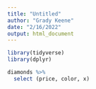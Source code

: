 ```yaml
---
title: "Untitled"
author: "Grady Keene"
date: "2/16/2022"
output: html_document
---
```



```r
library(tidyverse)
library(dplyr)
```



```r
diamonds %>%
  select (price, color, x)
```

